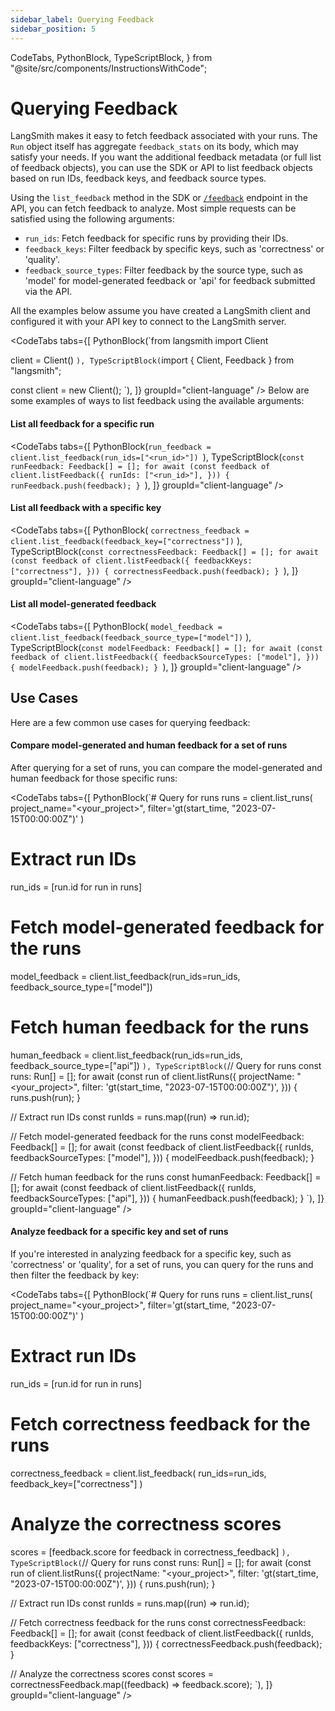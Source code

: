 ```yaml
---
sidebar_label: Querying Feedback
sidebar_position: 5
---
```


  CodeTabs,
  PythonBlock,
  TypeScriptBlock,
} from "@site/src/components/InstructionsWithCode";

# Querying Feedback

LangSmith makes it easy to fetch feedback associated with your runs. The `Run` object itself has aggregate `feedback_stats` on its body, which may
satisfy your needs. If you want the additional feedback metadata (or full list of feedback objects), you can use the SDK or API to list feedback objects based on run IDs, feedback keys, and feedback source types.

Using the `list_feedback` method in the SDK or [`/feedback`](https://api.smith.langchain.com/redoc#tag/feedback/operation/list_feedback_feedback_get) endpoint in the API, you can fetch feedback to analyze. Most simple requests can be satisfied using the following arguments:

- `run_ids`: Fetch feedback for specific runs by providing their IDs.
- `feedback_keys`: Filter feedback by specific keys, such as 'correctness' or 'quality'.
- `feedback_source_types`: Filter feedback by the source type, such as 'model' for model-generated feedback or 'api' for feedback submitted via the API.

All the examples below assume you have created a LangSmith client and configured it with your API key to connect to the LangSmith server.

<CodeTabs
  tabs={[
    PythonBlock(`from langsmith import Client

client = Client()
`),
    TypeScriptBlock(`import { Client, Feedback } from "langsmith";

const client = new Client();
`),
  ]}
  groupId="client-language"
/>
Below are some examples of ways to list feedback using the available arguments:

#### List all feedback for a specific run

<CodeTabs
  tabs={[
    PythonBlock(`run_feedback = client.list_feedback(run_ids=["<run_id>"])
`),
    TypeScriptBlock(`const runFeedback: Feedback[] = [];
for await (const feedback of client.listFeedback({
  runIds: ["<run_id>"],
})) {
  runFeedback.push(feedback);
}
`),
  ]}
  groupId="client-language"
/>

#### List all feedback with a specific key

<CodeTabs
  tabs={[
    PythonBlock(
      `correctness_feedback = client.list_feedback(feedback_key=["correctness"])`
    ),
    TypeScriptBlock(`const correctnessFeedback: Feedback[] = [];
for await (const feedback of client.listFeedback({
  feedbackKeys: ["correctness"],
})) {
  correctnessFeedback.push(feedback);
}
`),
  ]}
  groupId="client-language"
/>

#### List all model-generated feedback

<CodeTabs
  tabs={[
    PythonBlock(
      `model_feedback = client.list_feedback(feedback_source_type=["model"])`
    ),
    TypeScriptBlock(`const modelFeedback: Feedback[] = [];
for await (const feedback of client.listFeedback({
  feedbackSourceTypes: ["model"],
})) {
  modelFeedback.push(feedback);
}
`),
  ]}
  groupId="client-language"
/>

## Use Cases

Here are a few common use cases for querying feedback:

#### Compare model-generated and human feedback for a set of runs

After querying for a set of runs, you can compare the model-generated and human feedback for those specific runs:

<CodeTabs
  tabs={[
    PythonBlock(`# Query for runs
runs = client.list_runs(
    project_name="<your_project>", filter='gt(start_time, "2023-07-15T00:00:00Z")'
)

# Extract run IDs
run_ids = [run.id for run in runs]

# Fetch model-generated feedback for the runs
model_feedback = client.list_feedback(run_ids=run_ids, feedback_source_type=["model"])

# Fetch human feedback for the runs
human_feedback = client.list_feedback(run_ids=run_ids, feedback_source_type=["api"])
`),
    TypeScriptBlock(`// Query for runs
const runs: Run[] = [];
for await (const run of client.listRuns({
  projectName: "<your_project>",
  filter: 'gt(start_time, "2023-07-15T00:00:00Z")',
})) {
  runs.push(run);
}

// Extract run IDs
const runIds = runs.map((run) => run.id);

// Fetch model-generated feedback for the runs
const modelFeedback: Feedback[] = [];
for await (const feedback of client.listFeedback({
  runIds,
  feedbackSourceTypes: ["model"],
})) {
  modelFeedback.push(feedback);
}

// Fetch human feedback for the runs
const humanFeedback: Feedback[] = [];
for await (const feedback of client.listFeedback({
  runIds,
  feedbackSourceTypes: ["api"],
})) {
  humanFeedback.push(feedback);
}
`),
  ]}
  groupId="client-language"
/>

#### Analyze feedback for a specific key and set of runs

If you're interested in analyzing feedback for a specific key, such as 'correctness' or 'quality', for a set of runs, you can query for the runs and then filter the feedback by key:

<CodeTabs
  tabs={[
    PythonBlock(`# Query for runs
runs = client.list_runs(
    project_name="<your_project>", filter='gt(start_time, "2023-07-15T00:00:00Z")'
)

# Extract run IDs
run_ids = [run.id for run in runs]

# Fetch correctness feedback for the runs
correctness_feedback = client.list_feedback(
    run_ids=run_ids, feedback_key=["correctness"]
)

# Analyze the correctness scores
scores = [feedback.score for feedback in correctness_feedback]
`),
    TypeScriptBlock(`// Query for runs
const runs: Run[] = [];
for await (const run of client.listRuns({
  projectName: "<your_project>",
  filter: 'gt(start_time, "2023-07-15T00:00:00Z")',
})) {
  runs.push(run);
}

// Extract run IDs
const runIds = runs.map((run) => run.id);

// Fetch correctness feedback for the runs
const correctnessFeedback: Feedback[] = [];
for await (const feedback of client.listFeedback({
  runIds,
  feedbackKeys: ["correctness"],
})) {
  correctnessFeedback.push(feedback);
}

// Analyze the correctness scores
const scores = correctnessFeedback.map((feedback) => feedback.score);
`),
  ]}
  groupId="client-language"
/>
